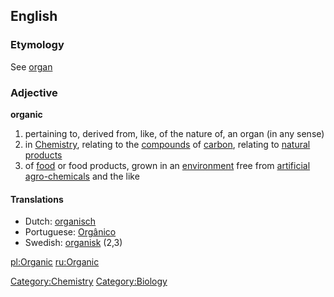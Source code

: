 ==English==
===Etymology===
See [[organ]]
===Adjective===
'''organic'''
# pertaining to, derived from, like, of the nature of, an organ (in any sense)
# in [[Chemistry]], relating to the [[compound]]s of [[carbon]], relating to [[natural]] [[product]]s
# of [[food]] or food products, grown in an [[environment]] free from [[artificial]] [[agro-chemical]]s and the like

====Translations====
*Dutch: [[organisch]]
*Portuguese: [[Orgânico]]
*Swedish: [[organisk]] (2,3)

[[pl:Organic]]
[[ru:Organic]]
[[Category:Chemistry]][[Category:Biology]]